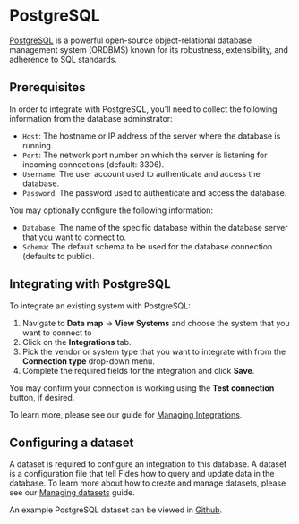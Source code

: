 
# PostgreSQL
[PostgreSQL](https://www.postgresql.org/) is a powerful open-source object-relational database management system (ORDBMS) known for its robustness, extensibility, and adherence to SQL standards.

## Prerequisites
In order to integrate with PostgreSQL, you'll need to collect the following information from the database adminstrator:

- `Host`: The hostname or IP address of the server where the database is running.
- `Port`: The network port number on which the server is listening for incoming connections (default: 3306).
- `Username`: The user account used to authenticate and access the database.
- `Password`: The password used to authenticate and access the database.

You may optionally configure the following information:
- `Database`: The name of the specific database within the database server that you want to connect to.
- `Schema`: The default schema to be used for the database connection (defaults to public).


## Integrating with PostgreSQL
To integrate an existing system with PostgreSQL: 

1. Navigate to **Data map** → **View Systems** and choose the system that you want to connect to
2. Click on the **Integrations** tab.
3. Pick the vendor or system type that you want to integrate with from the **Connection type** drop-down menu.
4. Complete the required fields for the integration and click **Save**. 

You may confirm your connection is working using the **Test connection** button, if desired.

To learn more, please see our guide for [Managing Integrations](../manage-integrations).

## Configuring a dataset
A dataset is required to configure an integration to this database. A dataset is a configuration file that tell Fides how to query and update data in the database. To learn more about how to create and manage datasets, please see our [Managing datasets](../datasets) guide.

An example PostgreSQL dataset can be viewed in [Github](https://github.com/ethyca/fides/blob/main/data/dataset/postgres_example_test_dataset.yml).



